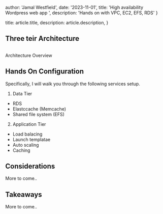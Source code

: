 
  author: 'Jamal Westfield',
  date: '2023-11-01',
  title: 'High availability Wordpress web app ',
  description:
    'Hands on with VPC, EC2, EFS, RDS'
}

  title: article.title,
  description: article.description,
}


## Three teir Architecture
<div>
  <Image src={ha_wp_arch} alt="" />
  <p style={{ textAlign: 'center', marginTop: '10px' }}>Architecture Overview</p>
</div>


## Hands On Configuration
Specifically, I will walk you through the following services setup.

1. Data Tier
 - RDS
 - Elastccache (Memcache)
 - Shared file system (EFS)
2. Application Tier
 - Load balacing
 - Launch templatae
 - Auto scaling
 - Caching


## Considerations
More to come..

## Takeaways
More to come..

